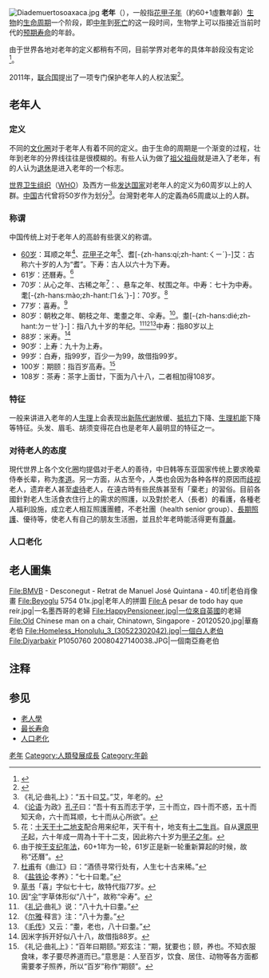 {{Redirect-multi|2|長者|老|其他用法|老 (消歧义)|-{zh-cn:网络;zh-hk:網絡;zh-tw:網路;}-用語中的[[江泽民|江泽民]]的代稱|膜蛤文化}}
{{human growth and development}}
[[File:Diademuertosoaxaca.jpg|thumb]]
'''老年'''（{{lang-en|'''old age'''}}），一般指[[甲子|花甲子年]]（約60+1虛數年齡）[[生物|生物]]的[[生物生命週期|生命周期]]一个阶段，即[[中年|中年]]到[[死亡|死亡]]的这一段时间，生物学上可以指接近当前时代的[[预期寿命|预期寿命]]的年龄。

由于世界各地对老年的定义都稍有不同，目前学界对老年的具体年龄段没有定论<ref>{{cite book |url=http://www.oxfordreference.com/view/10.1093/acref/9780198568506.001.0001/acref-9780198568506-e-4834?rskey=7F4W2c&result=4834 |title=Old age |publisher=Oxford Reference |accessdate=2016-04-04 |doi=10.1093/acref/9780198568506.001.0001 |year=2006 |isbn=9780198568506 |archive-date=2021-02-25 |archive-url=https://web.archive.org/web/20210225025557/https://www.oxfordreference.com/view/10.1093/acref/9780198568506.001.0001/acref-9780198568506-e-4834?rskey=7F4W2c&result=4834 |dead-url=no }}</ref>。

2011年，[[联合国|联合国]]提出了一项专门保护老年人的人权法案<ref>{{cite web|url=http://www.ohchr.org/EN/Issues/OlderPersons/Pages/OlderPersonsIndex.aspx|title=Human rights of older persons|website=OHCHR.org|publisher=[[联合国人权事务高级专员办事处|Office of the United Nations High Commissioner for Human Rights]]|access-date=2020-08-07|archive-date=2021-04-28|archive-url=https://web.archive.org/web/20210428121825/https://www.ohchr.org/EN/Issues/OlderPersons/Pages/OlderPersonsIndex.aspx|dead-url=no}}</ref>。

==老年人 ==
===定义===
不同的[[文化圈|文化圈]]对于老年人有着不同的定义。由于生命的周期是一个渐变的过程，壮年到老年的分界线往往是很模糊的。有些人认为做了[[祖父|祖父]][[祖母|祖母]]就是进入了老年，有的人认为[[退休|退休]]是进入老年的一个标志。

[[世界卫生组织|世界卫生组织]]（[[WHO|WHO]]）及西方一些[[发达国家|发达国家]]对老年人的定义为60周岁以上的人群。[[中国|中国]]古代曾将50岁作为划分<ref>《礼记·曲礼上》：“五十曰[[艾|艾]]。”艾，年老的。</ref>。台灣對老年人的定義為65周歲以上的人群。

===称谓===
中国传统上对于老年人的高龄有些褒义的称谓。
*[[干支|60岁]]：耳顺之年<ref>《[[论语|论语]]·为政》[[孔子|孔子]]曰：“吾十有五而志于学，三十而立，四十而不惑，五十而知天命，六十而耳顺，七十而从心所欲”。</ref>、[[甲子_(循環)|花甲子]]之年<ref>花：[[天干|十天干]][[地支|十二地支]]配合用来纪年，天干有十，地支有[[十二生肖|十二生肖]]。自从[[甲子|還原甲子]]起，六十年成一周為十干十二支，因此称六十岁为[[花甲|甲子之年]]。</ref>、耆[-{zh-hans:qí;zh-hant:ㄑㄧˊ}-]艾：古称六十岁的人为“耆”。下寿：古人以六十为下寿。
*61岁：还曆寿。<ref>由于按[[干支纪年法|干支纪年法]]，60+1年为一轮，61岁正是新一轮重新算起的时候，故称“还曆”。</ref>
*70岁：从心之年、古稀之年<ref>[[杜甫|杜甫]]有《曲江》曰：“酒债寻常行处有，人生七十古来稀。”</ref>：、悬车之年、杖围之年。中寿：七十为中寿。耄[-{zh-hans:mào;zh-hant:ㄇㄠˋ}-]：70岁。<ref>《[[盐铁论|盐铁论]]·孝养》：“七十曰耄。”</ref>
*77岁：喜寿。<ref>[[草书|草书]]「喜」字似七十七，故特代指77岁。</ref>
*80岁：朝枚之年、朝枝之年、耄耋之年、伞寿。<ref>因“[[伞|伞]]”字草体形似“八十”，故称“伞寿”。</ref>。耋[-{zh-hans:dié;zh-hant:ㄉㄧㄝˊ}-]：指八九十岁的年纪。<ref>《[[礼记|礼记]]·曲礼》说：“八十九十曰耋。”</ref><ref>《[[尔雅|尔雅]]·释言》注：“八十为耋。”</ref><ref>《[[毛传|毛传]]》又云：“耋，老也，八十曰耋。”</ref>中寿：指80岁以上 
*88岁：米寿。<ref>因米字拆开好似八十八，故借指88岁。</ref> 
*90岁：上寿：九十为上寿。 
*99岁：白寿，指99岁，百少一为99，故借指99岁。 
*100岁：期颐：指百岁高寿。<ref>《礼记·曲礼上》：“百年曰期颐。”郑玄注：“期，犹要也；颐，养也。不知衣服食味，孝子要尽养道而已。”意思是：人至百岁，饮食、居住、动物等各方面都需要孝子照养，所以“百岁”称作“期颐”。</ref>
*108岁：茶寿：茶字上面廿，下面为八十八，二者相加得108岁。

===特征===
一般来讲进入老年的人[[生理|生理]]上会表现出[[新陈代谢|新陈代谢]]放缓、[[抵抗力|抵抗力]]下降、[[生理机能|生理机能]]下降等特征。头发、眉毛、胡须变得花白也是老年人最明显的特征之一。

===对待老人的态度===
現代世界上各个文化圈均提倡对于老人的善待，中日韩等东亚国家传统上要求晚辈侍奉长辈，称为[[孝道|孝道]]。另一方面，从古至今，人类也会因为各种各样的原因而[[歧视|歧视]]老人，遗弃老人甚至[[虐待|虐待]]老人，在遠古時有些民族甚至有「棄老」的習俗。目前各國針對老人生活食衣住行上的需求的照護，以及對於老人（長者）的看護，各種老人福利設施，成立老人相互照護團體，不老社團（health senior group）、[[長期照護|長期照護]]、優待等，使老人有自己的朋友生活圈，並且於年老時能活得更有[[尊嚴|尊嚴]]。

===人口老化===
{{main|人口老化}}
==老人圖集==
<gallery>
File:BMVB - Desconegut - Retrat de Manuel José Quintana - 40.tif|老伯肖像畫
File:Beyoglu 5754 01x.jpg|老年人的拼圖
File:A pesar de todo hay que reír.jpg|一名墨西哥的老婦
File:HappyPensioneer.jpg|一位來自[[英國|英國]]的老婦
File:Old Chinese man on a chair, Chinatown, Singapore - 20120520.jpg|華裔老伯
File:Homeless_Honolulu_3_(30522302042).jpg|一個白人老伯
File:Diyarbakir P1050760 20080427140038.JPG|一個南亞裔老伯
</gallery>

==注释==
<div class="references-small">
<references />
</div>

==参见==
*[[老人學|老人學]]
*[[最长寿命|最长寿命]]
*[[人口老化|人口老化]]
{{寿命}}
{{Authority control}}
[[Category:老年|]]
[[Category:人類發展成長|Category:人類發展成長]]
[[Category:年齡|Category:年齡]]